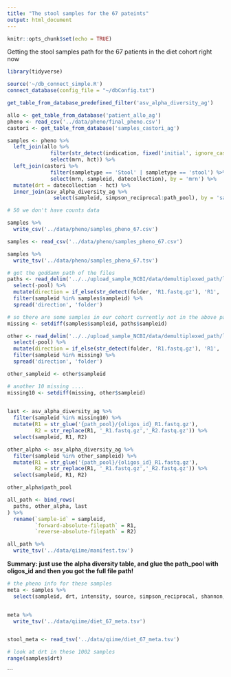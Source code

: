 ```yaml
---
title: "The stool samples for the 67 pateints"
output: html_document
---
```


```r
knitr::opts_chunk$set(echo = TRUE)
```

Getting the stool samples path for the 67 patients in the diet cohort right now


```r
library(tidyverse)
```

```r
source('~/db_connect_simple.R')
connect_database(config_file = "~/dbConfig.txt")

get_table_from_database_predefined_filter('asv_alpha_diversity_ag')

allo <- get_table_from_database('patient_allo_ag')
pheno <- read_csv('../data/pheno/final_pheno.csv')
castori <- get_table_from_database('samples_castori_ag')
```


```r
samples <- pheno %>% 
  left_join(allo %>% 
              filter(str_detect(indication, fixed('initial', ignore_case = T))) %>% 
              select(mrn, hct)) %>% 
  left_join(castori %>% 
              filter(sampletype == 'Stool' | sampletype == 'stool') %>% 
              select(mrn, sampleid, datecollection), by = 'mrn') %>% 
  mutate(drt = datecollection - hct) %>% 
  inner_join(asv_alpha_diversity_ag %>% 
               select(sampleid, simpson_reciprocal:path_pool), by = 'sampleid')

# 50 we don't have counts data   

samples %>% 
  write_csv('../data/pheno/samples_pheno_67.csv')

samples <- read_csv('../data/pheno/samples_pheno_67.csv')

samples %>% 
  write_tsv('../data/pheno/samples_pheno_67.tsv')
```


```r
# got the goddamn path of the files
paths <- read_delim('../../upload_sample_NCBI/data/demultiplexed_path/list_demultiplexed_samples_castori.txt', delim = ' ', col_names = c('folder','pool','sampleid'))  %>% 
  select(-pool) %>% 
  mutate(direction = if_else(str_detect(folder, 'R1.fastq.gz'), 'R1', 'R2')) %>% 
  filter(sampleid %in% samples$sampleid) %>% 
  spread('direction', 'folder')

# so there are some samples in our cohort currently not in the above paths
missing <- setdiff(samples$sampleid, paths$sampleid)

other <- read_delim('../../upload_sample_NCBI/data/demultiplexed_path/list_demultiplexed_samples_extra.txt', delim = ' ', col_names = c('folder','pool','sampleid'))  %>% 
  select(-pool) %>% 
  mutate(direction = if_else(str_detect(folder, 'R1.fastq.gz'), 'R1', 'R2')) %>% 
  filter(sampleid %in% missing) %>% 
  spread('direction', 'folder')

other_sampleid <- other$sampleid
```


```r
# another 10 missing ....
missing10 <- setdiff(missing, other$sampleid)
 

last <- asv_alpha_diversity_ag %>% 
  filter(sampleid %in% missing10) %>% 
  mutate(R1 = str_glue('{path_pool}/{oligos_id}_R1.fastq.gz'),
         R2 = str_replace(R1, '_R1.fastq.gz','_R2.fastq.gz')) %>% 
  select(sampleid, R1, R2)

other_alpha <- asv_alpha_diversity_ag %>% 
  filter(sampleid %in% other_sampleid) %>% 
  mutate(R1 = str_glue('{path_pool}/{oligos_id}_R1.fastq.gz'),
         R2 = str_replace(R1, '_R1.fastq.gz','_R2.fastq.gz')) %>% 
  select(sampleid, R1, R2)

other_alpha$path_pool
```


```r
all_path <- bind_rows(
  paths, other_alpha, last
) %>% 
  rename(`sample-id` = sampleid, 
         `forward-absolute-filepath` = R1,
         `reverse-absolute-filepath` = R2)

all_path %>% 
  write_tsv('../data/qiime/manifest.tsv')
```

**Summary: just use the alpha diversity table, and glue the path_pool with oligos_id and then you got the full file path!**

```r
# the pheno info for these samples
meta <- samples %>% 
  select(sampleid, drt, intensity, source, simpson_reciprocal, shannon, count_total)


meta %>% 
  write_tsv('../data/qiime/diet_67_meta.tsv')


stool_meta <- read_tsv('../data/qiime/diet_67_meta.tsv')
```

```r
# look at drt in these 1002 samples
range(samples$drt)
```



```


